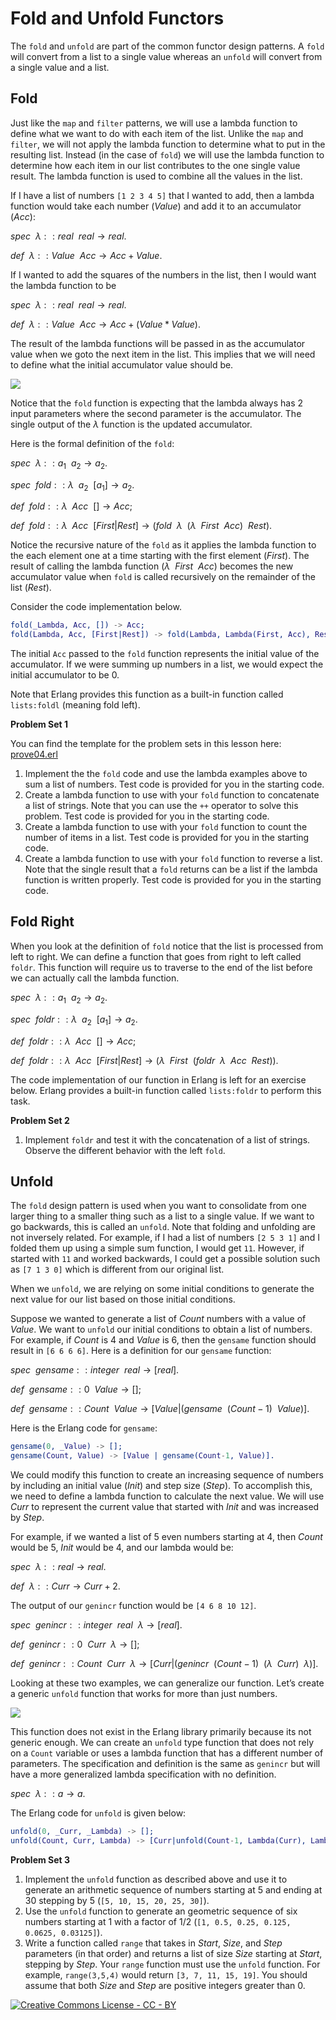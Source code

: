 # Fold and Unfold Functors

The `fold` and `unfold` are part of the common functor design patterns.  A `fold` will convert from a list to a single value whereas an `unfold` will convert from a single value and a list. 

## Fold

Just like the `map` and `filter` patterns, we will use a lambda function to define what we want to do with each item of the list.  Unlike the `map` and `filter`, we will not apply the lambda function to determine what to put in the resulting list.  Instead (in the case of `fold`) we will use the lambda function to determine how each item in our list contributes to the one single value result.  The lambda function is used to combine all the values in the list.

If I have a list of numbers `[1 2 3 4 5]` that I wanted to add, then a lambda function would take each number ($Value$) and add it to an accumulator ($Acc$):

:::: {.formulabox data-latex=""}
$spec ~ ~ \lambda :: real ~ ~ real \rightarrow real.$

$de\mathit{f} ~ ~ \lambda :: Value ~ ~ Acc \rightarrow Acc + Value.$
::::
$\nonumber$

If I wanted to add the squares of the numbers in the list, then I would want the lambda function to be 

:::: {.formulabox data-latex=""}
$spec ~ ~ \lambda :: real ~ ~ real \rightarrow real.$

$de\mathit{f} ~ ~ \lambda :: Value ~ ~ Acc \rightarrow Acc + (Value * Value).$
::::
$\nonumber$

The result of the lambda functions will be passed in as the accumulator value when we goto the next item in the list.  This implies that we will need to define what the initial accumulator value should be.  

![](images/fold.drawio.png)

Notice that the `fold` function is expecting that the lambda always has 2 input parameters where the second parameter is the accumulator.  The single output of the $\lambda$ function is the updated accumulator.

Here is the formal definition of the `fold`:

:::: {.formulabox data-latex=""}
$spec ~ ~ \lambda :: a_1 ~ ~ a_2 \rightarrow a_2.$

$spec ~ ~ \mathit{fold} ::  \lambda ~ ~ a_2 ~ ~ [a_1]\rightarrow a_2.$

$de\mathit{f} ~ ~ \mathit{fold} :: \lambda ~ ~ Acc ~ ~ []\rightarrow Acc;$

$de\mathit{f} ~ ~ \mathit{fold} :: \lambda ~ ~ Acc ~ ~ [First|Rest] \rightarrow (\mathit{fold} ~ ~ \lambda ~ ~ (\lambda ~ ~ First ~ ~ Acc) ~ ~ Rest).$
::::
$\nonumber$

Notice the recursive nature of the `fold` as it applies the lambda function to the each element one at a time starting with the first element ($First$).  The result of calling the lambda function ($\lambda ~ ~ First ~ ~ Acc$) becomes the new accumulator value when `fold` is called recursively on the remainder of the list ($Rest$).

Consider the code implementation below.

```erlang
fold(_Lambda, Acc, []) -> Acc;
fold(Lambda, Acc, [First|Rest]) -> fold(Lambda, Lambda(First, Acc), Rest).
```
The initial `Acc` passed to the `fold` function represents the initial value of the accumulator.  If we were summing up numbers in a list, we would expect the initial accumulator to be 0.

Note that Erlang provides this function as a built-in function called `lists:foldl` (meaning fold left).

:::: {.problembox data-latex=""}
**Problem Set 1**

You can find the template for the problem sets in this lesson here: [prove04.erl](proves/prove04.erl)

1. Implement the the `fold` code and use the lambda examples above to sum a list of numbers.  Test code is provided for you in the starting code.
2. Create a lambda function to use with your `fold` function to concatenate a list of strings.  Note that you can use the `++` operator to solve this problem.  Test code is provided for you in the starting code.
3. Create a lambda function to use with your `fold` function to count the number of items in a list.  Test code is provided for you in the starting code.
4. Create a lambda function to use with your `fold` function to reverse a list.  Note that the single result that a `fold` returns can be a list if the lambda function is written properly.  Test code is provided for you in the starting code.
::::

## Fold Right

When you look at the definition of `fold` notice that the list is processed from left to right.  We can define a function that goes from right to left called `foldr`.  This function will require us to traverse to the end of the list before we can actually call the lambda function.

:::: {.formulabox data-latex=""}
$spec ~ ~ \lambda :: a_1 ~ ~ a_2 \rightarrow a_2.$

$spec ~ ~ \mathit{foldr} :: \lambda ~ ~ a_2 ~ ~ [a_1]\rightarrow a_2.$

$de\mathit{f} ~ ~ \mathit{foldr} :: \lambda  ~ ~ Acc ~ ~ [] \rightarrow Acc;$

$de\mathit{f} ~ ~ \mathit{foldr} :: \lambda ~ ~ Acc ~ ~ [First|Rest]\rightarrow (\lambda ~ ~ First ~ ~ (\mathit{foldr} ~ ~ \lambda ~ ~ Acc ~ ~ Rest)).$
::::
$\nonumber$

The code implementation of our function in Erlang is left for an exercise below.  Erlang provides a built-in function called `lists:foldr` to perform this task.  

:::: {.problembox data-latex=""}
**Problem Set 2**

1. Implement `foldr` and test it with the concatenation of a list of strings.  Observe the different behavior with the left `fold`.
::::

## Unfold

The `fold` design pattern is used when you want to consolidate from one larger thing to a smaller thing such as a list to a single value.  If we want to go backwards, this is called an `unfold`.  Note that folding and unfolding are not inversely related.  For example, if I had a list of numbers `[2 5 3 1]` and I folded them up using a simple sum function, I would get `11`.  However, if started with `11` and worked backwards, I could get a possible solution such as `[7 1 3 0]` which is different from our original list.  

When we `unfold`, we are relying on some initial conditions to generate the next value for our list based on those initial conditions.

Suppose we wanted to generate a list of $Count$ numbers with a value of $Value$.  We want to `unfold` our initial conditions to obtain a list of numbers.  For example, if $Count$ is 4 and $Value$ is 6, then the `gensame` function should result in `[6 6 6 6]`.  Here is a definition for our `gensame` function:

:::: {.formulabox data-latex=""}
$spec ~ ~ gensame :: integer ~ ~ real \rightarrow [real].$

$de\mathit{f} ~ ~ gensame :: 0 ~ ~ Value \rightarrow [];$

$de\mathit{f} ~ ~ gensame :: Count ~ ~ Value \rightarrow [Value | (gensame ~ ~ (Count-1) ~ ~ Value)].$
::::
$\nonumber$

Here is the Erlang code for `gensame`:

```erlang
gensame(0, _Value) -> [];
gensame(Count, Value) -> [Value | gensame(Count-1, Value)].
```

We could modify this function to create an increasing sequence of numbers by including an initial value ($Init$) and step size ($Step$).  To accomplish this, we need to define a lambda function to calculate the next value.  We will use $Curr$ to represent the current value that started with $Init$ and was increased by $Step$.  

For example, if we wanted a list of 5 even numbers starting at 4, then $Count$ would be 5, $Init$ would be 4, and our lambda would be:

:::: {.formulabox data-latex=""}
$spec ~ ~ \lambda :: real \rightarrow real.$

$de\mathit{f} ~ ~ \lambda :: Curr \rightarrow Curr + 2.$
::::
$\nonumber$

The output of our `genincr` function would be `[4 6 8 10 12]`.

:::: {.formulabox data-latex=""}
$spec ~ ~ genincr :: integer ~ ~ real ~ ~ \lambda \rightarrow [real].$

$de\mathit{f} ~ ~ genincr :: 0 ~ ~ Curr ~ ~ \lambda \rightarrow [];$

$de\mathit{f} ~ ~ genincr :: Count ~ ~ Curr ~ ~ \lambda \rightarrow [Curr | (genincr ~ ~ (Count-1) ~ ~ (\lambda ~ ~ Curr) ~ ~  \lambda)].$
::::
$\nonumber$

Looking at these two examples, we can generalize our function.  Let's create a generic `unfold` function that works for more than just numbers.  

![](images/unfold.drawio.png)

This function does not exist in the Erlang library primarily because its not generic enough.  We can create an `unfold` type function that does not rely on a `Count` variable or uses a lambda function that has a different number of parameters.  The specification and definition is the same as `genincr` but will have a more generalized lambda specification with no definition.

:::: {.formulabox data-latex=""}
$spec ~ ~ \lambda :: a \rightarrow a.$
::::
$\nonumber$

The Erlang code for `unfold` is given below:

```erlang
unfold(0, _Curr, _Lambda) -> [];
unfold(Count, Curr, Lambda) -> [Curr|unfold(Count-1, Lambda(Curr), Lambda)].
```

:::: {.problembox data-latex=""}
**Problem Set 3**

1. Implement the `unfold` function as described above and use it to generate an arithmetic sequence of numbers starting at 5 and ending at 30 stepping by 5 (`[5, 10, 15, 20, 25, 30]`).
2. Use the `unfold` function to generate an geometric sequence of six numbers starting at 1 with a factor of $1/2$ (`[1, 0.5, 0.25, 0.125, 0.0625, 0.03125]`).
3. Write a function called `range` that takes in $Start$, $Size$, and $Step$ parameters (in that order) and returns a list of size $Size$ starting at $Start$, stepping by $Step$.  Your `range` function must use the `unfold` function.  For example, `range(3,5,4)` would return `[3, 7, 11, 15, 19]`.  You should assume that both $Size$ and $Step$ are positive integers greater than 0.
::::

$\nonumber$
$\nonumber$
[![Creative Commons License - CC - BY](images/cc-88x31.png)](http://creativecommons.org/licenses/by/4.0/)
